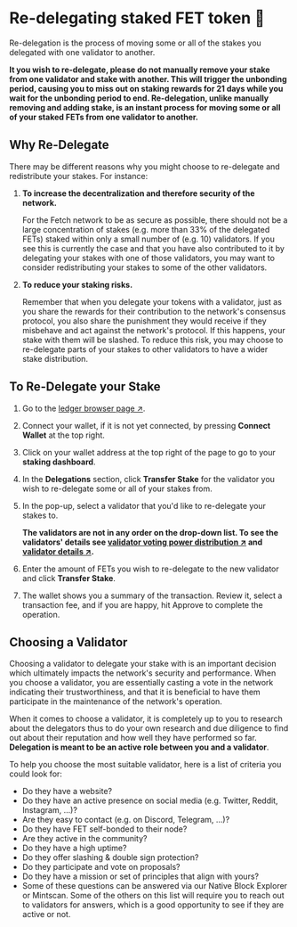 # Re-delegating staked FET token 👥

Re-delegation is the process of moving some or all of the stakes you delegated with one validator to another.

**It you wish to re-delegate, please do not manually remove your stake from one validator and stake with another. This will trigger the unbonding period, causing you to miss out on staking rewards for 21 days while you wait for the unbonding period to end. Re-delegation, unlike manually removing and adding stake, is an instant process for moving some or all of your staked FETs from one validator to another.**

## Why Re-Delegate

There may be different reasons why you might choose to re-delegate and redistribute your stakes. For instance:

1. **To increase the decentralization and therefore security of the network.**

    For the Fetch network to be as secure as possible, there should not be a large concentration of stakes (e.g. more than 33% of the delegated FETs) staked within only a small number of (e.g. 10) validators. If you see this is currently the case and that you have also contributed to it by delegating your stakes with one of those validators, you may want to consider redistributing your stakes to some of the other validators.

2. **To reduce your staking risks.**

    Remember that when you delegate your tokens with a validator, just as you share the rewards for their contribution to the network's consensus protocol, you also share the punishment they would receive if they misbehave and act against the network's protocol. If this happens, your stake with them will be slashed. To reduce this risk, you may choose to re-delegate parts of your stakes to other validators to have a wider stake distribution.

## To Re-Delegate your Stake

1. Go to the [ledger browser page ↗️](https://browse-fetchhub.fetch.ai/validators).
2. Connect your wallet, if it is not yet connected, by pressing **Connect Wallet** at the top right.
3. Click on your wallet address at the top right of the page to go to your **staking dashboard**.
4. In the **Delegations** section, click **Transfer Stake** for the validator you wish to re-delegate some or all of your stakes from.
5. In the pop-up, select a validator that you'd like to re-delegate your stakes to.

    **The validators are not in any order on the drop-down list. To see the validators' details see [validator voting power distribution ↗️](https://explore.fetch.ai/voting-power-distribution) and [validator details ↗️](https://explore.fetch.ai/validators).**

6. Enter the amount of FETs you wish to re-delegate to the new validator and click **Transfer Stake**.
7. The wallet shows you a summary of the transaction. Review it, select a transaction fee, and if you are happy, hit Approve to complete the operation.

## Choosing a Validator

Choosing a validator to delegate your stake with is an important decision which ultimately impacts the network's security and performance. When you choose a validator, you are essentially casting a vote in the network indicating their trustworthiness, and that it is beneficial to have them participate in the maintenance of the network's operation.

When it comes to choose a validator, it is completely up to you to research about the delegators thus to do your own research and due diligence to find out about their reputation and how well they have performed so far. **Delegation is meant to be an active role between you and a validator**.

To help you choose the most suitable validator, here is a list of criteria you could look for:

- Do they have a website?
- Do they have an active presence on social media (e.g. Twitter, Reddit, Instagram, ...)?
- Are they easy to contact (e.g. on Discord, Telegram, ...)?
- Do they have FET self-bonded to their node?
- Are they active in the community?
- Do they have a high uptime?
- Do they offer slashing & double sign protection?
- Do they participate and vote on proposals?
- Do they have a mission or set of principles that align with yours?
- Some of these questions can be answered via our Native Block Explorer or Mintscan. Some of the others on this list will require you to reach out to validators for answers, which is a good opportunity to see if they are active or not.
